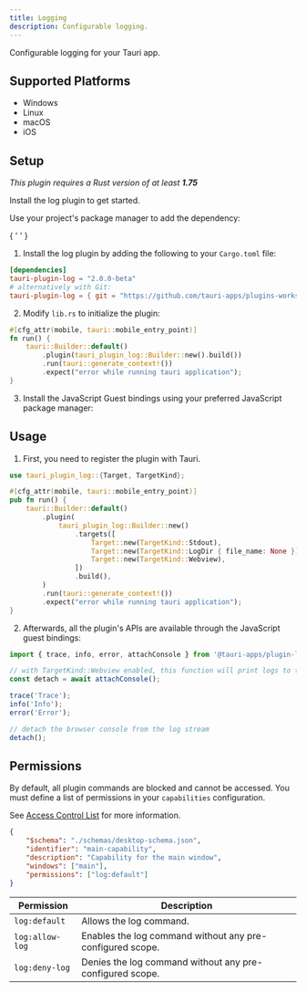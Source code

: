 ```yaml
---
title: Logging
description: Configurable logging.
---
```



<PluginLinks plugin="log" />

Configurable logging for your Tauri app.

## Supported Platforms

- Windows
- Linux
- macOS
- iOS

## Setup

_This plugin requires a Rust version of at least **1.75**_

Install the log plugin to get started.

<Tabs>
  <TabItem label="Automatic" >

Use your project's package manager to add the dependency:

{ ' ' }

<CommandTabs
	npm="npm run tauri add log"
	yarn="yarn run tauri add log"
	pnpm="pnpm tauri add log"
	cargo="cargo tauri add log"
/>

  </TabItem>
  <TabItem label = "Manual">

1. Install the log plugin by adding the following to your `Cargo.toml` file:

```toml title="src-tauri/Cargo.toml"
[dependencies]
tauri-plugin-log = "2.0.0-beta"
# alternatively with Git:
tauri-plugin-log = { git = "https://github.com/tauri-apps/plugins-workspace", branch = "v2" }
```

2. Modify `lib.rs` to initialize the plugin:

```rust title="src-tauri/src/lib.rs" ins={4}
#[cfg_attr(mobile, tauri::mobile_entry_point)]
fn run() {
    tauri::Builder::default()
        .plugin(tauri_plugin_log::Builder::new().build())
        .run(tauri::generate_context!())
        .expect("error while running tauri application");
}
```

3. Install the JavaScript Guest bindings using your preferred JavaScript package manager:

  <CommandTabs
    npm = "npm install @tauri-apps/plugin-log"
    yarn = "yarn add @tauri-apps/plugin-log"
    pnpm = "pnpm add @tauri-apps/plugin-log"
  />
  </TabItem>
</Tabs>

## Usage

1. First, you need to register the plugin with Tauri.

```rust title="src-tauri/src/lib.rs" {1} {6-14}
use tauri_plugin_log::{Target, TargetKind};

#[cfg_attr(mobile, tauri::mobile_entry_point)]
pub fn run() {
    tauri::Builder::default()
        .plugin(
            tauri_plugin_log::Builder::new()
                .targets([
                    Target::new(TargetKind::Stdout),
                    Target::new(TargetKind::LogDir { file_name: None }),
                    Target::new(TargetKind::Webview),
                ])
                .build(),
        )
        .run(tauri::generate_context!())
        .expect("error while running tauri application");
}
```

2. Afterwards, all the plugin's APIs are available through the JavaScript guest bindings:

```js
import { trace, info, error, attachConsole } from '@tauri-apps/plugin-log';

// with TargetKind::Webview enabled, this function will print logs to the browser console
const detach = await attachConsole();

trace('Trace');
info('Info');
error('Error');

// detach the browser console from the log stream
detach();
```

## Permissions

By default, all plugin commands are blocked and cannot be accessed. You must define a list of permissions in your `capabilities` configuration.

See [Access Control List](/references/v2/acl) for more information.

```json title="src-tauri/capabilities/main.json" ins={7}
{
	"$schema": "./schemas/desktop-schema.json",
	"identifier": "main-capability",
	"description": "Capability for the main window",
	"windows": ["main"],
	"permissions": ["log:default"]
}
```

| Permission      | Description                                               |
| --------------- | --------------------------------------------------------- |
| `log:default`   | Allows the log command.                                   |
| `log:allow-log` | Enables the log command without any pre-configured scope. |
| `log:deny-log`  | Denies the log command without any pre-configured scope.  |
